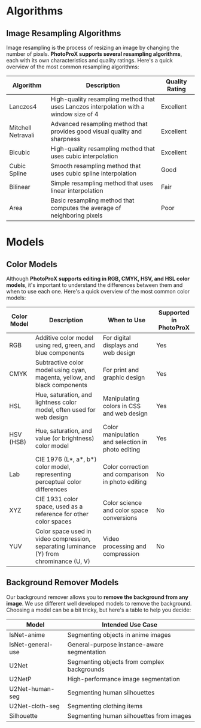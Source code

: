 # Algorithms

## Image Resampling Algorithms

Image resampling is the process of resizing an image by changing the number of pixels. **PhotoProX supports several resampling algorithms**, each with its own characteristics and quality ratings. Here's a quick overview of the most common resampling algorithms:

| Algorithm          | Description                                                                            | Quality Rating |
| ------------------ | -------------------------------------------------------------------------------------- | -------------- |
| Lanczos4           | High-quality resampling method that uses Lanczos interpolation with a window size of 4 | Excellent      |
| Mitchell Netravali | Advanced resampling method that provides good visual quality and sharpness             | Excellent      |
| Bicubic            | High-quality resampling method that uses cubic interpolation                           | Excellent      |
| Cubic Spline       | Smooth resampling method that uses cubic spline interpolation                          | Good           |
| Bilinear           | Simple resampling method that uses linear interpolation                                | Fair           |
| Area               | Basic resampling method that computes the average of neighboring pixels                | Poor           |

# Models

## Color Models

Although **PhotoProX supports editing in RGB, CMYK, HSV, and HSL color models**, it's important to understand the differences between them and when to use each one. Here's a quick overview of the most common color models:

| Color Model | Description                                                                             | When to Use                                       | Supported in PhotoProX |
| ----------- | --------------------------------------------------------------------------------------- | ------------------------------------------------- | ---------------------- |
| RGB         | Additive color model using red, green, and blue components                              | For digital displays and web design               | Yes                    |
| CMYK        | Subtractive color model using cyan, magenta, yellow, and black components               | For print and graphic design                      | Yes                    |
| HSL         | Hue, saturation, and lightness color model, often used for web design                   | Manipulating colors in CSS and web design         | Yes                    |
| HSV (HSB)   | Hue, saturation, and value (or brightness) color model                                  | Color manipulation and selection in photo editing | Yes                    |
| Lab         | CIE 1976 (L*, a*, b\*) color model, representing perceptual color differences           | Color correction and comparison in photo editing  | No                     |
| XYZ         | CIE 1931 color space, used as a reference for other color spaces                        | Color science and color space conversions         | No                     |
| YUV         | Color space used in video compression, separating luminance (Y) from chrominance (U, V) | Video processing and compression                  | No                     |

## Background Remover Models

Our background remover allows you to **remove the background from any image**. We use different well developed models to remove the background. Choosing a model can be a bit tricky, but here's a table to help you decide:

| Model             | Intended Use Case                           |
| ----------------- | ------------------------------------------- |
| IsNet-anime       | Segmenting objects in anime images          |
| IsNet-general-use | General-purpose instance-aware segmentation |
| U2Net             | Segmenting objects from complex backgrounds |
| U2NetP            | High-performance image segmentation         |
| U2Net-human-seg   | Segmenting human silhouettes                |
| U2Net-cloth-seg   | Segmenting clothing items                   |
| Silhouette        | Segmenting human silhouettes from images    |
